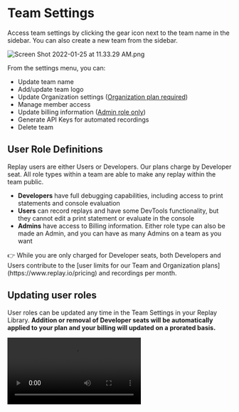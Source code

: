 
# Team Settings

Access team settings by clicking the gear icon next to the team name in the sidebar. You can also create a new team from the sidebar.

![Screen Shot 2022-01-25 at 11.33.29 AM.png](/media/getting-started/teams-admin/team-settings/Screen_Shot_2022-01-25_at_11.33.29_AM.png)

From the settings menu, you can:

- Update team name
- Add/update team logo
- Update Organization settings ([Organization plan required](https://www.replay.io/pricing))
- Manage member access
- Update billing information ([Admin role only](/getting-started/teams-admin/team-settings))
- Generate API Keys for automated recordings
- Delete team

## User Role Definitions

Replay users are either Users or Developers. Our plans charge by Developer seat. All role types within a team are able to make any replay within the team public. 

- **Developers** have full debugging capabilities, including access to print statements and console evaluation
- **Users** can record replays and have some DevTools functionality, but they cannot edit a print statement or evaluate in the console
- **Admins** have access to Billing information. Either role type can also be made an Admin, and you can have as many Admins on a team as you want

<Callout type="info" emoji="👉">
👉 While you are only charged for Developer seats, both Developers and Users contribute to the [user limits for our Team and Organization plans](https://www.replay.io/pricing) and recordings per month.

</Callout>

## Updating user roles

User roles can be updated any time in the Team Settings in your Replay Library. **Addition or removal of Developer seats will be automatically applied to your plan and your billing will updated on a prorated basis.**

<Video src="/media/getting-started/teams-admin/team-settings/userrolechange.mp4" />

## Organization Settings

Organization plans have additional features that can be enabled from the Organization tab in Team Settings. See [Premium Features](/getting-started/teams-admin/organization-features) for more details.

## API Key Setup and Limits

Teams can create API Keys for uploading [source maps](/getting-started/teams-admin/uploading-source-maps) during deploys or uploading replays of [automated tests](/test-suites). The number of recordings allowed is based on your plan.
